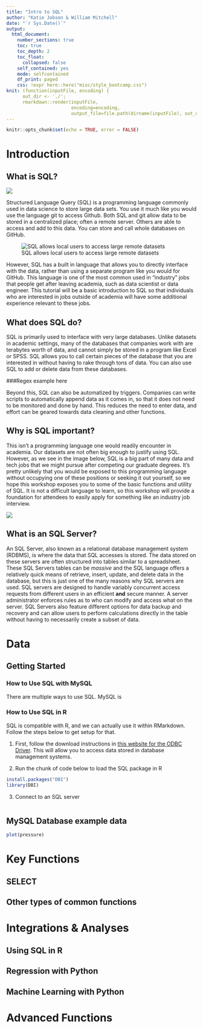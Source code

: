 ```yaml
---
title: "Intro to SQL"
author: "Katie Jobson & William Mitchell"
date: "`r Sys.Date()`"
output: 
  html_document: 
    number_sections: true
    toc: true
    toc_depth: 2
    toc_float:
      collapsed: false
    self_contained: yes
    mode: selfcontained
    df_print: paged
    css: !expr here::here("misc/style_bootcamp.css")
knit: (function(inputFile, encoding) { 
      out_dir <- './';
      rmarkdown::render(inputFile,
                        encoding=encoding, 
                        output_file=file.path(dirname(inputFile), out_dir, 'index.html')) })
---
```


```r
knitr::opts_chunk$set(echo = TRUE, error = FALSE)
```

# Introduction

## What is SQL?

![](images/logo.png)

Structured Language Query (SQL) is a programming language commonly used in data science to store large data sets. You use it much like you would use the language git to access Github. Both SQL and git allow data to be stored in a centralized place; often a remote server. Others are able to access and add to this data. You can store and call whole databases on GitHub. 

![SQL allows local users to access large remote datasets](images/demonstrate.jpg)

However, SQL has a built in language that allows you to directly interface with the data, rather than using a separate program like you would for GitHub. This language is one of the most common used in "industry" jobs that people get after leaving academia, such as data scientist or data engineer. This tutorial will be a basic introduction to SQL so that individuals who are interested in jobs outside of academia will have some additional experience relevant to these jobs. 

## What does SQL do?

SQL is primarily used to interface with very large databases. Unlike datasets in academic settings, many of the databases that companies work with are terabytes worth of data, and cannot simply be stored in a program like Excel or SPSS. SQL allows you to call certain pieces of the database that you are interested in without having to rake through tons of data. You can also use SQL to add or delete data from these databases.

###Regex example here

Beyond this, SQL can also be automatized by triggers. Companies can write scripts to automatically append data as it comes in, so that it does not need to be monitored and done by hand. This reduces the need to enter data, and effort can be geared towards data cleaning and other functions.

## Why is SQL important?

This isn't a programming language one would readily encounter in academia. Our datasets are not often big enough to justify using SQL. However, as we see in the image below, SQL is a big part of many data and tech jobs that we might pursue after competing our graduate degrees. It's pretty unlikely that you would be exposed to this programming language without occupying one of these positions or seeking it out yourself, so we hope this workshop exposes you to some of the basic functions and utility of SQL. It is not a difficult language to learn, so this workshop will provide a foundation for attendees to easily apply for something like an industry job interview.

![](images/sql_intro.png)


## What is an SQL Server?

An SQL Server, also known as a relational database management system (RDBMS), is where the data that SQL accesses is stored. The data stored on these servers are often structured into tables similar to a spreadsheet. These SQL Servers tables can be *massive* and the SQL language offers a relatively quick means of retrieve, insert, update, and delete data in the database, but this is just one of the many reasons why SQL servers are used. SQL servers are designed to handle variably concurrent access requests from different users in an efficient **and** secure manner. A server administrator enforces rules as to who can modify and access what on the server. SQL Servers also feature different options for data backup and recovery and can allow users to perform calculations directly in the table without having to necessarily create a subset of data. 

# Data

## Getting Started

### How to Use SQL with MySQL

There are multiple ways to use SQL. MySQL is 

### How to Use SQL in R

SQL is compatible with R, and we can actually use it within RMarkdown. Follow the steps below to get setup for that.

1. First, follow the download instructions in [this website for the ODBC Driver](https://www.sqlshack.com/how-to-configure-a-linked-server-using-the-odbc-driver/). This will allow you to access data stored in database management systems.

2. Run the chunk of code below to load the SQL package in R

```r
install.packages("DBI")
library(DBI)
```
3. Connect to an SQL server
```r

```

## MySQL Database example data



```r
plot(pressure)
```

# Key Functions


## SELECT


## 

## Other types of common functions



# Integrations & Analyses

## Using SQL in R

## Regression with Python

## Machine Learning with Python

# Advanced Functions

